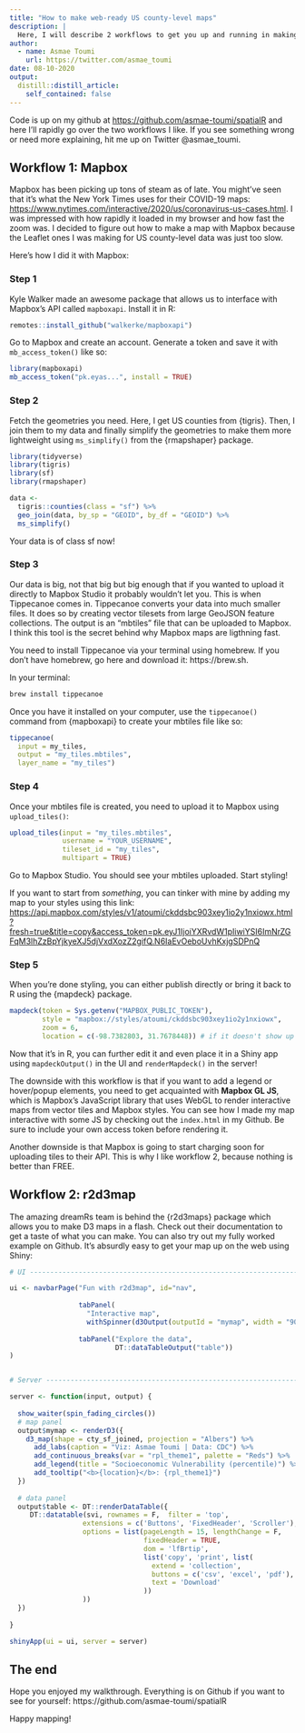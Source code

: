 ```yaml
---
title: "How to make web-ready US county-level maps"
description: |
  Here, I will describe 2 workflows to get you up and running in making fast, web-ready maps.
author:
  - name: Asmae Toumi
    url: https://twitter.com/asmae_toumi
date: 08-10-2020
output:
  distill::distill_article:
    self_contained: false
---
```


Code is up on my github at <https://github.com/asmae-toumi/spatialR> and here I'll rapidly go over the two workflows I like. If you see something wrong or need more explaining, hit me up on Twitter @asmae_toumi. 

## Workflow 1: Mapbox

Mapbox has been picking up tons of steam as of late. You might've seen that it's what the New York Times uses for their COVID-19 maps: <https://www.nytimes.com/interactive/2020/us/coronavirus-us-cases.html>. I was impressed with how rapidly it loaded in my browser and how fast the zoom was. I decided to figure out how to make a map with Mapbox because the Leaflet ones I was making for US county-level data was just too slow. 

Here's how I did it with Mapbox:

### Step 1

Kyle Walker made an awesome package that allows us to interface with Mapbox's API called `mapboxapi`. Install it in R:

```r
remotes::install_github("walkerke/mapboxapi")
```

Go to Mapbox and create an account. Generate a token and save it with `mb_access_token()` like so:

```r
library(mapboxapi)
mb_access_token("pk.eyas...", install = TRUE)
```

### Step 2 

Fetch the geometries you need. Here, I get US counties from {tigris}. Then, I join them to my data and finally simplify the geometries to make them more lightweight using `ms_simplify()` from the {rmapshaper} package. 

```r
library(tidyverse)
library(tigris)
library(sf)
library(rmapshaper)

data <- 
  tigris::counties(class = "sf") %>% 
  geo_join(data, by_sp = "GEOID", by_df = "GEOID") %>% 
  ms_simplify()
```

Your data is of class sf now!

### Step 3 

Our data is big, not that big but big enough that if you wanted to upload it directly to Mapbox Studio it probably wouldn't let you. This is when Tippecanoe comes in. Tippecanoe converts your data into much smaller files. It does so by creating vector tilesets from large GeoJSON feature collections. The output is an "mbtiles" file that can be uploaded to Mapbox. I think this tool is the secret behind why Mapbox maps are ligthning fast.

You need to install Tippecanoe via your terminal using homebrew. If you don't have homebrew, go here and download it: https://brew.sh. 

In your terminal: 

```r
brew install tippecanoe
```

Once you have it installed on your computer, use the `tippecanoe()` command from {mapboxapi} to create your mbtiles file like so:

```r
tippecanoe(
  input = my_tiles,
  output = "my_tiles.mbtiles",
  layer_name = "my_tiles") 
```

### Step 4

Once your mbtiles file is created, you need to upload it to Mapbox using `upload_tiles()`:

```r
upload_tiles(input = "my_tiles.mbtiles",
             username = "YOUR_USERNAME", 
             tileset_id = "my_tiles",
             multipart = TRUE)
```

Go to Mapbox Studio. You should see your mbtiles uploaded. Start styling!

If you want to start from *something*, you can tinker with mine by adding my map to your styles using this link: <https://api.mapbox.com/styles/v1/atoumi/ckddsbc903xey1io2y1nxiowx.html?fresh=true&title=copy&access_token=pk.eyJ1IjoiYXRvdW1pIiwiYSI6ImNrZGFqM3lhZzBpYjkyeXJ5djVxdXozZ2gifQ.N6IaEvOeboUvhKxjgSDPnQ>  


### Step 5

When you're done styling, you can either publish directly or bring it back to R using the {mapdeck} package. 

```r
mapdeck(token = Sys.getenv("MAPBOX_PUBLIC_TOKEN"),
        style = "mapbox://styles/atoumi/ckddsbc903xey1io2y1nxiowx",
        zoom = 6,
        location = c(-98.7382803, 31.7678448)) # if it doesn't show up in your viewer, view in browser
```


Now that it's in R, you can further edit it and even place it in a Shiny app using `mapdeckOutput()` in the UI and `renderMapdeck()` in the server!

The downside with this workflow is that if you want to add a legend or hover/popup elements, you need to get acquainted with **Mapbox GL JS**, which is Mapbox's JavaScript library that uses WebGL to render interactive maps from vector tiles and Mapbox styles. You can see how I made my map interactive with some JS by checking out the `index.html` in my Github. Be sure to include your own access token before rendering it.

Another downside is that Mapbox is going to start charging soon for uploading tiles to their API. This is why I like workflow 2, because nothing is better than FREE. 


## Workflow 2: r2d3map 

The amazing dreamRs team is behind the {r2d3maps} package which allows you to make D3 maps in a flash. Check out their documentation to get a taste of what you can make. You can also try out my fully worked example on Github. It's absurdly easy to get your map up on the web using Shiny:

```r
# UI ----------------------------------------------------------------------

ui <- navbarPage("Fun with r2d3map", id="nav", 
                 
                 tabPanel(
                   "Interactive map",
                   withSpinner(d3Output(outputId = "mymap", width = "900px", height = "500px"))),
                 
                 tabPanel("Explore the data",
                          DT::dataTableOutput("table"))
)


# Server ------------------------------------------------------------------

server <- function(input, output) {
  
  show_waiter(spin_fading_circles())
  # map panel 
  output$mymap <- renderD3({
    d3_map(shape = cty_sf_joined, projection = "Albers") %>%
      add_labs(caption = "Viz: Asmae Toumi | Data: CDC") %>% 
      add_continuous_breaks(var = "rpl_theme1", palette = "Reds") %>%
      add_legend(title = "Socioeconomic Vulnerability (percentile)") %>%
      add_tooltip("<b>{location}</b>: {rpl_theme1}")
  })
  
  # data panel
  output$table <- DT::renderDataTable({
     DT::datatable(svi, rownames = F,  filter = 'top',
                  extensions = c('Buttons', 'FixedHeader', 'Scroller'),
                  options = list(pageLength = 15, lengthChange = F,
                                 fixedHeader = TRUE,
                                 dom = 'lfBrtip',
                                 list('copy', 'print', list(
                                   extend = 'collection',
                                   buttons = c('csv', 'excel', 'pdf'),
                                   text = 'Download'
                                 ))
                  ))
  })
  
}

shinyApp(ui = ui, server = server)
```

## The end 

Hope you enjoyed my walkthrough. Everything is on Github if you want to see for yourself: https://github.com/asmae-toumi/spatialR

Happy mapping!






